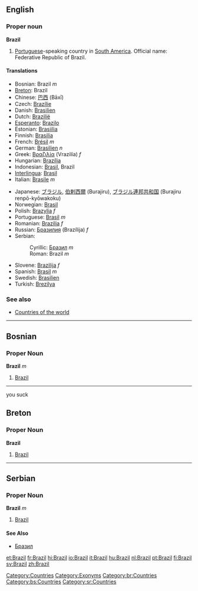==English==
{{wikipedia}}
===Proper noun===
'''Brazil'''

#[[Portuguese]]-speaking country in [[South America]]. Official name: Federative Republic of Brazil.

====Translations====
{{top}}
*Bosnian: Brazil ''m''
*[[Breton]]: Brazil
*Chinese: [[巴西]] (Bāxī)
*Czech: [[Brazílie]]
*Danish: [[Brasilien]]
*Dutch: [[Brazilië]]
*[[Esperanto]]: [[Brazilo]]
*Estonian: [[Brasiilia]]
*Finnish: [[Brasilia]]
*French: [[Brésil]] ''m''
*German: [[Brasilien]] ''n''
*Greek: [[Βραζιλία]] (Vrazilía) ''f''
*Hungarian: [[Brazília]]
*Indonesian: [[Brasil]], Brazil
*[[Interlingua]]: [[Brasil]]
*Italian: [[Brasile]] ''m''
{{mid}}
*Japanese: [[ブラジル]], [[伯剌西爾]] (Burajiru), [[ブラジル]][[連邦]][[共和国]] (Burajiru renpō-kyōwakoku)
*Norwegian: [[Brasil]]
*Polish: [[Brazylia]] ''f''
*Portuguese: [[Brasil]] ''m''
*Romanian: [[Brazilia]] ''f''
*Russian: [[Бразилия]] (Brazílija) ''f''
*Serbian:
*:Cyrillic: [[Бразил]] ''m''
*:Roman: Brazil ''m''
*Slovene: [[Brazilija]] ''f''
*Spanish: [[Brasil]] ''m''
*Swedish: [[Brasilien]]
*Turkish: [[Brezilya]]
{{bottom}}

===See also===
*[[Countries of the world]]

[[Category:Countries]]
[[Category:Exonyms]]
----

==Bosnian==
===Proper Noun===
'''Brazil''' ''m''
#[[Brazil]]
----
you suck

==Breton==
===Proper Noun===
'''Brazil'''
#[[Brazil]]
----
==Serbian==
===Proper Noun===
'''Brazil''' ''m''
#[[Brazil]]
====See Also====
*[[Бразил]]

[[Category:br:Countries]]
[[Category:bs:Countries]]
[[Category:sr:Countries]]
[[et:Brazil]]
[[fr:Brazil]]
[[hi:Brazil]]
[[io:Brazil]]
[[it:Brazil]]
[[hu:Brazil]]
[[nl:Brazil]]
[[pt:Brazil]]
[[fi:Brazil]]
[[sv:Brazil]]
[[zh:Brazil]]